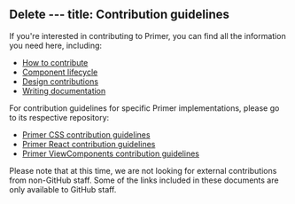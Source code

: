 Delete ---
title: Contribution guidelines
---



If you're interested in contributing to Primer, you can find all the information you need here, including:

- [How to contribute](/how-to-contribute)
- [Component lifecycle](/component-lifecycle)
- [Design contributions](/design)
- [Writing documentation](/documentation)

For contribution guidelines for specific Primer implementations, please go to its respective repository:

- [Primer CSS contribution guidelines](https://github.com/primer/css/blob/main/CONTRIBUTING.md)
- [Primer React contribution guidelines](https://github.com/primer/react/blob/main/contributor-docs/CONTRIBUTING.md)
- [Primer ViewComponents contribution guidelines](https://primer.style/view-components/contributing)

<Note>Please note that at this time, we are not looking for external contributions from non-GitHub staff. Some of the links included in these documents are only available to GitHub staff.</Note>
